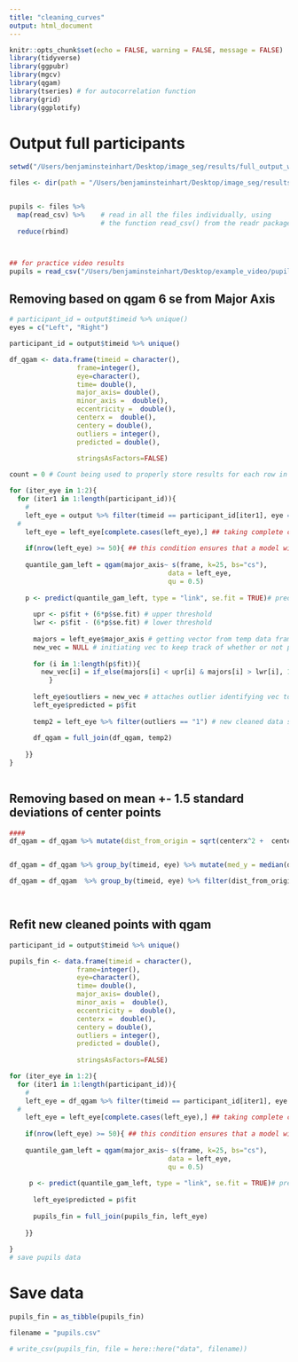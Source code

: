 ```yaml
---
title: "cleaning_curves"
output: html_document
---
```



```r
knitr::opts_chunk$set(echo = FALSE, warning = FALSE, message = FALSE)
library(tidyverse)
library(ggpubr)
library(mgcv)
library(qgam)
library(tseries) # for autocorrelation function 
library(grid)
library(ggplotify)

```

# Output full participants

```R

setwd("/Users/benjaminsteinhart/Desktop/image_seg/results/full_output_water_2part/")

files <- dir(path = "/Users/benjaminsteinhart/Desktop/image_seg/results/full_output_water_2part/",pattern = "*.csv")


pupils <- files %>%
  map(read_csv) %>%    # read in all the files individually, using
                       # the function read_csv() from the readr package
  reduce(rbind) 



## for practice video results
pupils = read_csv("/Users/benjaminsteinhart/Desktop/example_video/pupil_predictions.csv")
```

## Removing based on qgam 6 se from Major Axis

```r
# participant_id = output$timeid %>% unique()
eyes = c("Left", "Right")

participant_id = output$timeid %>% unique()

df_qgam <- data.frame(timeid = character(),
                 frame=integer(),
                 eye=character(),
                 time= double(),
                 major_axis= double(),
                 minor_axis =  double(),
                 eccentricity =  double(),
                 centerx =  double(),
                 centery = double(),
                 outliers = integer(),
                 predicted = double(),
              
                 stringsAsFactors=FALSE)

count = 0 # Count being used to properly store results for each row in storage_matrix

for (iter_eye in 1:2){
  for (iter1 in 1:length(participant_id)){
    # 
    left_eye = output %>% filter(timeid == participant_id[iter1], eye == eyes[iter_eye]) #creating temporary data frame
  # 
    left_eye = left_eye[complete.cases(left_eye),] ## taking complete cases from temp data 
  
    if(nrow(left_eye) >= 50){ ## this condition ensures that a model will be fit without error 
  
    quantile_gam_left = qgam(major_axis~ s(frame, k=25, bs="cs"),
  										data = left_eye,
  										qu = 0.5)
  
    p <- predict(quantile_gam_left, type = "link", se.fit = TRUE)# predicted values
  
      upr <- p$fit + (6*p$se.fit) # upper threshold
      lwr <- p$fit - (6*p$se.fit) # lower threshold
  
      majors = left_eye$major_axis # getting vector from temp data frame to check for outliers
      new_vec = NULL # initiating vec to keep track of whether or not point is within SE's
  
      for (i in 1:length(p$fit)){
        new_vec[i] = if_else(majors[i] < upr[i] & majors[i] > lwr[i], 1, 0) # checks whether point is within x SE's
          }
  
      left_eye$outliers = new_vec # attaches outlier identifying vec to temp data
      left_eye$predicted = p$fit
  
      temp2 = left_eye %>% filter(outliers == "1") # new cleaned data set
  
      df_qgam = full_join(df_qgam, temp2)
  
    }}
}
  
```


## Removing based on mean +- 1.5 standard deviations of center points

```r
####
df_qgam = df_qgam %>% mutate(dist_from_origin = sqrt(centerx^2 +  centerx^2))


df_qgam = df_qgam %>% group_by(timeid, eye) %>% mutate(med_y = median(dist_from_origin, na.rm= TRUE), sd_y = sd(dist_from_origin, na.rm=TRUE)) %>% ungroup()

df_qgam = df_qgam  %>% group_by(timeid, eye) %>% filter(dist_from_origin < med_y + 1.5*sd_y,dist_from_origin > med_y - 1.5*sd_y)

  
```


## Refit new cleaned points with qgam 

```r

participant_id = output$timeid %>% unique()

pupils_fin <- data.frame(timeid = character(),
                 frame=integer(),
                 eye=character(),
                 time= double(),
                 major_axis= double(),
                 minor_axis =  double(),
                 eccentricity =  double(),
                 centerx =  double(),
                 centery = double(),
                 outliers = integer(),
                 predicted = double(),
              
                 stringsAsFactors=FALSE)

for (iter_eye in 1:2){
  for (iter1 in 1:length(participant_id)){
    # 
    left_eye = df_qgam %>% filter(timeid == participant_id[iter1], eye == eyes[iter_eye]) #creating temporary data frame
  # 
    left_eye = left_eye[complete.cases(left_eye),] ## taking complete cases from temp data 
  
    if(nrow(left_eye) >= 50){ ## this condition ensures that a model will be fit without error 
  
    quantile_gam_left = qgam(major_axis~ s(frame, k=25, bs="cs"),
  										data = left_eye,
  										qu = 0.5)
  
     p <- predict(quantile_gam_left, type = "link", se.fit = TRUE)# predicted values
  
      left_eye$predicted = p$fit
  
      pupils_fin = full_join(pupils_fin, left_eye)
  
    }}
  
}
# save pupils data

```

# Save data 


```r
pupils_fin = as_tibble(pupils_fin)

filename = "pupils.csv"

# write_csv(pupils_fin, file = here::here("data", filename))

```





